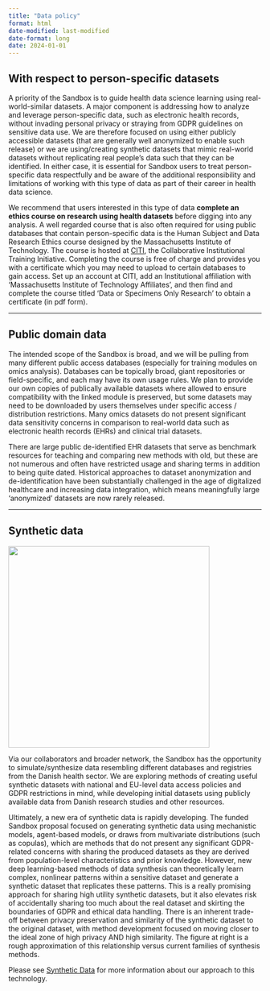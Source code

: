 ```yaml
---
title: "Data policy"
format: html
date-modified: last-modified
date-format: long
date: 2024-01-01
---
```


## With respect to person-specific datasets 

A priority of the Sandbox is to guide health data science learning using real-world-similar datasets. A major component is addressing how to analyze and leverage person-specific data, such as electronic health records, without invading personal privacy or straying from GDPR guidelines on sensitive data use. We are therefore focused on using either publicly accessible datasets (that are generally well anonymized to enable such release) or we are using/creating synthetic datasets that mimic real-world datasets without replicating real people's data such that they can be identified. In either case, it is essential for Sandbox users to treat person-specific data respectfully and be aware of the additional responsibility and limitations of working with this type of data as part of their career in health data science.

We recommend that users interested in this type of data **complete an ethics course on research using health datasets** before digging into any analysis. A well regarded course that is also often required for using public databases that contain person-specific data is the Human Subject and Data Research Ethics course designed by the Massachusetts Institute of Technology. The course is hosted at [CITI](https://about.citiprogram.org/), the Collaborative Institutional Training Initiative. Completing the course is free of charge and provides you with a certificate which you may need to upload to certain databases to gain access. Set up an account at CITI, add an Institutional affiliation with 'Massachusetts Institute of Technology Affiliates', and then find and complete the course titled 'Data or Specimens Only Research' to obtain a certificate (in pdf form). 

---

## Public domain data
The intended scope of the Sandbox is broad, and we will be pulling from many different public access databases (especially for training modules on omics analysis). Databases can be topically broad, giant repositories or field-specific, and each may have its own usage rules. We plan to provide our own copies of publically available datasets where allowed to ensure compatibility with the linked module is preserved, but some datasets may need to be downloaded by users themselves under specific access / distribution restrictions. Many omics datasets do not present significant data sensitivity concerns in comparison to real-world data such as electronic health records (EHRs) and clinical trial datasets. 

There are large public de-identified EHR datasets that serve as benchmark resources for teaching and comparing new methods with old, but these are not numerous and often have restricted usage and sharing terms in addition to being quite dated. Historical approaches to dataset anonymization and de-identification have been substantially challenged in the age of digitalized healthcare and increasing data integration, which means meaningfully large 'anonymized' datasets are now rarely released.

---

## Synthetic data

![]("../images/Tradeoff_base.svg"){width=400 fig-align="right"}

<!--- 
![tradeoff](../assets/images/Tradeoff_base.svg#right) 
-->

Via our collaborators and broader network, the Sandbox has the opportunity to simulate/synthesize data resembling different databases and registries from the Danish health sector. We are exploring methods of creating useful synthetic datasets with national and EU-level data access policies and GDPR restrictions in mind, while developing initial datasets using publicly available data from Danish research studies and other resources.

Ultimately, a new era of synthetic data is rapidly developing. The funded Sandbox proposal focused on generating synthetic data using mechanistic models, agent-based models, or draws from multivariate distributions (such as copulas), which are methods that do not present any significant GDPR-related concerns with sharing the produced datasets as they are derived from population-level characteristics and prior knowledge. However, new deep learning-based methods of data synthesis can theoretically learn complex, nonlinear patterns within a sensitive dataset and generate a synthetic dataset that replicates these patterns. This is a really promising approach for sharing high utility synthetic datasets, but it also elevates risk of accidentally sharing too much about the real dataset and skirting the boundaries of GDPR and ethical data handling. There is an inherent trade-off between privacy preservation and similarity of the synthetic dataset to the original dataset, with method development focused on moving closer to the ideal zone of high privacy AND high similarity. The figure at right is a rough approximation of this relationship versus current families of synthesis methods. 

Please see [Synthetic Data](synthdata.qmd) for more information about our approach to this technology.
